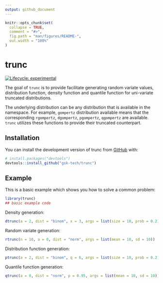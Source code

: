 ```yaml
---
output: github_document
---
```


<!-- README.md is generated from README.Rmd. Please edit that file -->

```r
knitr::opts_chunk$set(
  collapse = TRUE,
  comment = "#>",
  fig.path = "man/figures/README-",
  out.width = "100%"
)
```

# trunc

<!-- badges: start -->
[![Lifecycle: experimental](https://img.shields.io/badge/lifecycle-experimental-orange.svg)](https://lifecycle.r-lib.org/articles/stages.html#experimental)
<!-- badges: end -->

The goal of `trunc` is to provide facilitate generating random variate values, distribution function, density function and quantile function for uni-variate truncated distributions.

The underlying distribution can be any distribution that is available in the namespace. For example, `gompertz` distribution available means that the corresponding `rgompertz`, `dgompertz`, `pgompertz`, `qgompertz` are available. `trunc` utilizes these functions to provide their truncated counterpart.

## Installation

You can install the development version of trunc from [GitHub](https://github.com/) with:

``` r
# install.packages("devtools")
devtools::install_github("gsk-tech/trunc")
```

## Example

This is a basic example which shows you how to solve a common problem:

```r
library(trunc)
## basic example code
```

Density generation:
```r
dtrunc(a = 2, dist = "binom", x = 3, args = list(size = 10, prob = 0.2))
```

Random variate generation:
```r
rtrunc(n = 10, a = 0, dist = "norm", args = list(mean = 10, sd = 10))
```

Distribution function generation:
```r
ptrunc(a = 2, dist = "binom", q = 6, args = list(size = 10, prob = 0.2))
```

Quantile function generation:
```r
qtrunc(a = 0, dist = "norm", p = 0.95, args = list(mean = 10, sd = 10))
```
